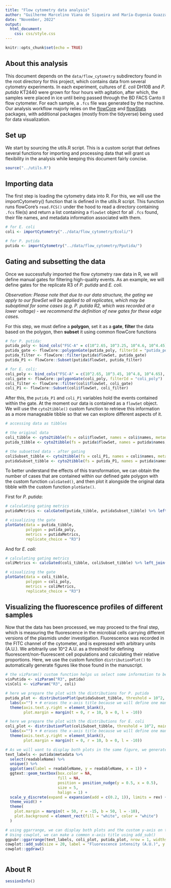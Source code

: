 ```yaml
---
title: "Flow cytometry data analysis"
author: "Guilherme Marcelino Viana de Siqueira and María-Eugenia Guazzaroni"
date: "November, 2022"
output:
  html_document:
    css: css/style.css
---
```


```r
knitr::opts_chunk$set(echo = TRUE)
```

## About this analysis

This document depends on the `data/flow_cytometry` subdirectory found in the root directory for this project, which contains data from several cytometry experiments. In each experiment, cultures of *E. coli* DH10B and *P. putida* KT2440 were grown for four hours with agitation, after which, the samples were placed in ice until being passed through the BD FACS Canto II flow cytometer. For each sample, a `.fcs` file was generated by the machine. Our analysis workflow majorly relies on the [flowCore](https://bioconductor.org/packages/release/bioc/html/flowCore.html) and [flowStats](https://www.bioconductor.org/packages/release/bioc/html/flowStats.html) packages, with additional packages (mostly from the tidyverse) being used for data visualization.

## Set up

We start by sourcing the utils.R script. This is a custom script that defines several functions for importing and processing data that will grant us flexibility in the analysis while keeping this document fairly concise.

```r
source("../utils.R")
```

## Importing data

The first step is loading the cytometry data into R. For this, we will use the importCytometry() function that is defined in the utils.R script. This function runs flowCore's `read.FCS()` under the hood to read a directory containing `.fcs` file(s) and return a list containing a `flowSet` object for all `.fcs` found, their file names, and metadata information associated with them.

```r
# for E. coli
coli <- importCytometry("../data/flow_cytometry/Ecoli/")

# for P. putida
putida <- importCytometry("../data/flow_cytometry/Pputida/")
```

## Gating and subsetting the data

Once we successfully imported the flow cytometry raw data in R, we will define manual gates for filtering high-quality events. As an example, we will define gates for the replicate R3 of *P. putida* and *E. coli*.

*Observation: Please note that due to our data structure, the gating we apply to our flowSet will be applied to all replicates, which may be suboptimal for some cases (e.g. P. putida R2, which was recorded at a lower voltage) - we recommend the definition of new gates for these edge cases.*

For this step, we must define a **polygon**, set it as a **gate**, **filter** the data based on the polygon, then **subset** it using common flowCore functions

```r
# for P. putida:
putida_poly <- bind_cols("FSC-A" = c(10^2.65, 10^3.25, 10^4.6, 10^4.45), "FSC-H" = c(10^3, 10^2.95, 10^4.1, 10^4.375))
putida_gate <- flowCore::polygonGate(putida_poly, filterId = "putida_poly")
putida_filter <- flowCore::filter(putida$flowSet, putida_gate)
putida_P1 <- flowCore::Subset(putida$flowSet, putida_filter)

# for E. coli:
coli_poly <- bind_cols("FSC-A" = c(10^2.65, 10^3.45, 10^4.8, 10^4.65), "FSC-H" = c(10^3, 10^2.95, 10^4.375, 10^4.6))
coli_gate <- flowCore::polygonGate(coli_poly, filterId = "coli_poly")
coli_filter <- flowCore::filter(coli$flowSet, coli_gate)
coli_P1 <- flowCore::Subset(coli$flowSet, coli_filter)

```

After this, the `putida_P1` and `coli_P1` variables hold the events contained within the gate. At the moment our data is contained as a `flowSet` object. We will use the `cyto2tibble()` custom function to retrieve this information as a more manageable tibble so that we can explore different aspects of it.

```r

# accessing data as tibbles

# the original data
coli_tibble <- cyto2tibble(fs = coli$flowSet, names = coli$names, metadata = coli$metadata)
putida_tibble <- cyto2tibble(fs = putida$flowSet, names = putida$names, metadata = putida$metadata)

# the subsetted data - after gating
coliSubset_tibble <- cyto2tibble(fs = coli_P1, names = coli$names, metadata = coli$metadata)
putidaSubset_tibble <- cyto2tibble(fs = putida_P1, names = putida$names, metadata = putida$metadata)

```

To better understand the effects of this transformation, we can obtain the number of cases that are contained within our defined gate polygon with the custom function `calcGated()`, and then plot it alongside the original data tibble with the custom function `plotGate()`.

First for _P. putida_:

```r

# calculating gating metrics
putidaMetrics <- calcGated(putida_tibble, putidaSubset_tibble) %>% left_join(putida$metadata)

# visualizing the gate
plotGate(data = putida_tibble,
         polygon = putida_poly,
         metrics = putidaMetrics,
         replicate_choice = "R3")

```
And for _E. coli_:

```r

# calculating gating metrics
coliMetrics <- calcGated(coli_tibble, coliSubset_tibble) %>% left_join(coli$metadata)

# visualizing the gate
plotGate(data = coli_tibble,
         polygon = coli_poly,
         metrics = coliMetrics,
         replicate_choice = "R3")

```

## Visualizing the fluorescence profiles of different samples

Now that the data has been processed, we may proceed to the final step, which is measuring the fluorescence in the microbial cells carrying different versions of the plasmids under investigation. Fluorescence was recorded in the FITC channel of the cytometer, and is expressed with arbitrary units (A.U.). We arbitrarily use 10^2 A.U. as a threshold for defining fluorescent/non-fluorescent cell populations and calculating their relative proportions. Here, we use the custom function `distributionPlot()` to automatically generate figures like those found in the manuscript.  

```r

# the vizParam() custom function helps us select some information to be plotted
visPutida <- vizParam("R3", putida)
visColi <- vizParam("R3", coli)

# here we prepare the plot with the distributions for P. putida
putida_plot <- distributionPlot(putidaSubset_tibble, threshold = 10^2, main = "*P. putida* KT2440", visParam = visPutida) +
  labs(x="") + # erases the x-axis title because we will define one manually
  theme(axis.text.y.right = element_blank(),
        plot.margin = margin(t = 0, r = 10, b = 0, l = -10))

# here we prepare the plot with the distributions for E. coli
coli_plot <- distributionPlot(coliSubset_tibble, threshold = 10^2, main = "*E. coli* DH10B", visParam = visColi) +
  labs(x="") + # erases the x-axis title because we will define one manually
  theme(axis.text.y.right = element_blank(),
        plot.margin = margin(t = 0, r = 10, b = 0, l = -10))

# As we will want to display both plots in the same figure, we generate below an "common y-axis" for them
text_labels <- putida$metadata %>%
  select(readableName) %>%
  unique() %>%
  ggplot(aes(label = readableName, y = readableName, x = 1)) +
  ggtext::geom_textbox(box.color = NA,
                       fill = NA,
                       position = position_nudge(y = 0.5, x = 0.5),
                       size = 5,
                       halign = 1) +
  scale_y_discrete(expand = expansion(add = c(0.2, 1)), limits = rev) +
  theme_void() +
  theme(
    plot.margin = margin(t = 50, r = -15, b = 50, l = -10),
    plot.background = element_rect(fill = "white", color = "white")
  )

# using ggarrange, we can display both plots and the custom y-axis on the same figure
# Using cowplot, we can make a common x-axis title using add_sub()
ggpubr::ggarrange(text_labels, coli_plot, putida_plot, nrow = 1, widths = c(1.0, 1.9,1.9)) |>
cowplot::add_sub(size = 20, label = "Fluorescence intensity (A.U.)", y = 0.5, hjust = 0.25, vjust = -0.5) |>
cowplot::ggdraw()



```

## About R

```r
sessionInfo()
```

